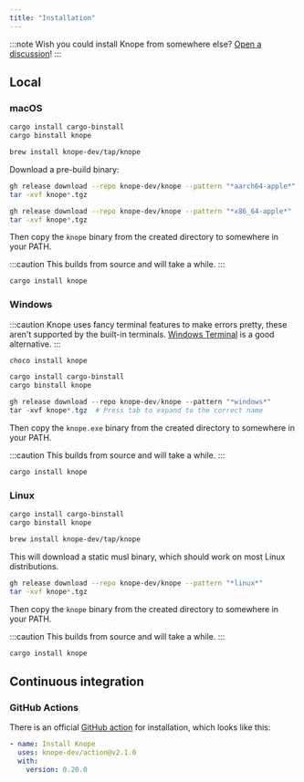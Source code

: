 ```yaml
---
title: "Installation"
---
```



:::note
Wish you could install Knope from somewhere else? [Open a discussion](https://github.com/knope-dev/knope/discussions/new?category=ideas)!
:::

## Local

### macOS

<Tabs>

<TabItem label="cargo-binstall">

```sh
cargo install cargo-binstall
cargo binstall knope
```

</TabItem>

<TabItem label="Homebrew">

```sh
brew install knope-dev/tap/knope
```

</TabItem>

<TabItem label="GitHub CLI">

Download a pre-build binary:

<Tabs>

<TabItem label="Apple Silicon">

```sh
gh release download --repo knope-dev/knope --pattern "*aarch64-apple*"
tar -xvf knope*.tgz
```

</TabItem>

<TabItem label="Intel">

```sh
gh release download --repo knope-dev/knope --pattern "*x86_64-apple*"
tar -xvf knope*.tgz
```

</TabItem>

</Tabs>

Then copy the `knope` binary from the created directory to somewhere in your PATH.

</TabItem>

<TabItem label="Cargo">

:::caution
This builds from source and will take a while.
:::

```sh
cargo install knope
```

</TabItem>

</Tabs>

### Windows

:::caution
Knope uses fancy terminal features to make errors pretty, these aren't supported by the built-in terminals.
[Windows Terminal](https://apps.microsoft.com/detail/9N0DX20HK701) is a good alternative.
:::

<Tabs>

<TabItem label="Chocolatey">

```powershell
choco install knope
```

</TabItem>
<TabItem label="cargo-binstall">

```sh
cargo install cargo-binstall
cargo binstall knope
```

</TabItem>

<TabItem label="GitHub CLI">

```powershell title="PowerShell"
gh release download --repo knope-dev/knope --pattern "*windows*"
tar -xvf knope*.tgz  # Press tab to expand to the correct name
```

Then copy the `knope.exe` binary from the created directory to somewhere in your PATH.

</TabItem>

<TabItem label="Cargo">

:::caution
This builds from source and will take a while.
:::

```sh
cargo install knope
```

</TabItem>

</Tabs>

### Linux

<Tabs>

<TabItem label="cargo-binstall">

```sh
cargo install cargo-binstall
cargo binstall knope
```

</TabItem>

<TabItem label="Homebrew">

```sh
brew install knope-dev/tap/knope
```

</TabItem>

<TabItem label="GitHub CLI">

This will download a static musl binary, which should work on most Linux distributions.

```sh
gh release download --repo knope-dev/knope --pattern "*linux*"
tar -xvf knope*.tgz
```

Then copy the `knope` binary from the created directory to somewhere in your PATH.

</TabItem>

<TabItem label="Cargo">

:::caution
This builds from source and will take a while.
:::

```sh
cargo install knope
```

</TabItem>

</Tabs>

## Continuous integration

### GitHub Actions

There is an official [GitHub action](https://github.com/marketplace/actions/install-knope) for installation, which looks like this:

```yaml
- name: Install Knope
  uses: knope-dev/action@v2.1.0
  with:
    version: 0.20.0
```
